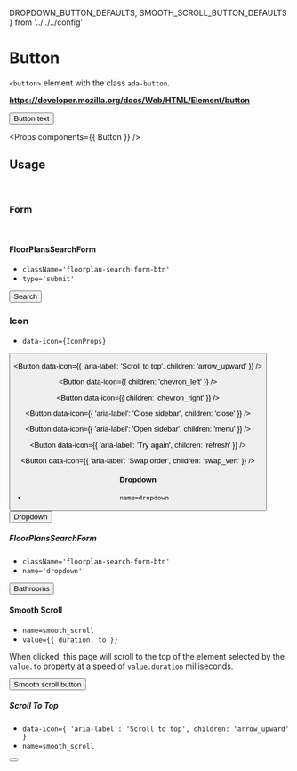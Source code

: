 <!-- Packages -->

<!-- Components -->

<!-- Config -->
  DROPDOWN_BUTTON_DEFAULTS,
  SMOOTH_SCROLL_BUTTON_DEFAULTS
} from '../../../config'

# Button

`<button>` element with the class `ada-button`.

**https://developer.mozilla.org/docs/Web/HTML/Element/button**

<Preview>
  <Button>
    Button text
  </Button>
</Preview>

<Props components={{ Button }} />

## Usage

<br/>

### Form

<br/>

#### FloorPlansSearchForm

- `className='floorplan-search-form-btn'`
- `type='submit'`

<Preview>
  <Button className='floorplan-search-form-btn' type='submit'>
    Search
  </Button>
</Preview>

### Icon

- `data-icon={IconProps}`

<Preview>
  <Button data-icon={{ children: 'arrow_drop_down' }} />

  <Button
    data-icon={{ 'aria-label': 'Scroll to top', children: 'arrow_upward' }}
  />

  <Button data-icon={{ children: 'chevron_left' }} />

  <Button data-icon={{ children: 'chevron_right' }} />

  <Button data-icon={{ 'aria-label': 'Close sidebar', children: 'close' }} />

  <Button data-icon={{ 'aria-label': 'Open sidebar', children: 'menu' }} />

  <Button data-icon={{ 'aria-label': 'Try again', children: 'refresh' }} />

  <Button data-icon={{ 'aria-label': 'Swap order', children: 'swap_vert' }} />
</Preview>

#### Dropdown

- `name=dropdown`

<Preview>
  <Button name={DROPDOWN_BUTTON_DEFAULTS.name}>
    Dropdown
  </Button>
</Preview>

##### FloorPlansSearchForm

- `className='floorplan-search-form-btn'`
- `name='dropdown'`

<Preview>
  <Button 
    className='floorplan-search-form-btn'
    name={DROPDOWN_BUTTON_DEFAULTS.name}
  >
    Bathrooms
  </Button>
</Preview>

#### Smooth Scroll

- `name=smooth_scroll`
- `value={{ duration, to }}`

When clicked, this page will scroll to the top of the element selected by the
`value.to` property at a speed of `value.duration` milliseconds.

<Preview>
  <Button name={SMOOTH_SCROLL_BUTTON_DEFAULTS.name}>
    Smooth scroll button
  </Button>
</Preview>

##### Scroll To Top

- `data-icon={ 'aria-label': 'Scroll to top', children: 'arrow_upward' }`
- `name=smooth_scroll`

<Preview>
  <Button
    name='smooth_scroll'
    data-icon={{ 'aria-label': 'Scroll to top', children: 'arrow_upward' }}
  />
</Preview>
